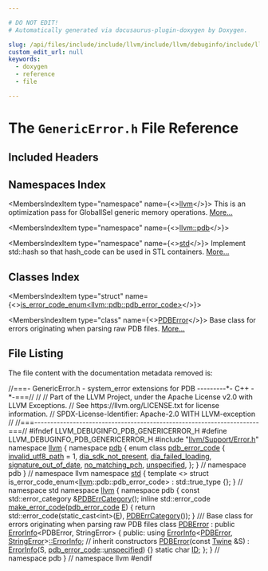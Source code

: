 ```yaml
---

# DO NOT EDIT!
# Automatically generated via docusaurus-plugin-doxygen by Doxygen.

slug: /api/files/include/include/llvm/include/llvm/debuginfo/include/llvm/debuginfo/pdb/genericerror-h
custom_edit_url: null
keywords:
  - doxygen
  - reference
  - file

---
```





# The `GenericError.h` File Reference

<DoxygenPage pluginConfig={pluginConfig}>



## Included Headers

<IncludesList>
<IncludesListItem
  filePath="llvm/Support/Error.h"
  permalink="/docs/api/files/include/include/llvm/include/llvm/support/error-h"
  isLocal="true" />
</IncludesList>

## Namespaces Index

<MembersIndex>

<MembersIndexItem
  type="namespace"
  name={<><a href="/docs/api/namespaces/llvm">llvm</a></>}>
This is an optimization pass for GlobalISel generic memory operations. <a href="/docs/api/namespaces/llvm/#details">More...</a>
</MembersIndexItem>

<MembersIndexItem
  type="namespace"
  name={<><a href="/docs/api/namespaces/llvm/pdb">llvm::pdb</a></>}>
</MembersIndexItem>

<MembersIndexItem
  type="namespace"
  name={<><a href="/docs/api/namespaces/std">std</a></>}>
Implement std::hash so that hash&#95;code can be used in STL containers. <a href="/docs/api/namespaces/std/#details">More...</a>
</MembersIndexItem>

</MembersIndex>

## Classes Index

<MembersIndex>

<MembersIndexItem
  type="struct"
  name={<><a href="/docs/api/structs/std/is-error-code-enum-beb6a6e146cf472e4581382b2f0b4f45">is_error_code_enum&lt;llvm::pdb::pdb_error_code&gt;</a></>}>
</MembersIndexItem>

<MembersIndexItem
  type="class"
  name={<><a href="/docs/api/classes/llvm/pdb/pdberror">PDBError</a></>}>
Base class for errors originating when parsing raw PDB files. <a href="/docs/api/classes/llvm/pdb/pdberror/#details">More...</a>
</MembersIndexItem>

</MembersIndex>


## File Listing

The file content with the documentation metadata removed is:

<ProgramListing>

<Link id="l00001" /><CodeLine lineNumber="1"><span class="doxyHighlightComment">//===- GenericError.h - system&#95;error extensions for PDB ---------&#42;- C++ -&#42;-===//</span></CodeLine>
<Link id="l00002" /><CodeLine lineNumber="2"><span class="doxyHighlightComment">//</span></CodeLine>
<Link id="l00003" /><CodeLine lineNumber="3"><span class="doxyHighlightComment">// Part of the LLVM Project, under the Apache License v2.0 with LLVM Exceptions.</span></CodeLine>
<Link id="l00004" /><CodeLine lineNumber="4"><span class="doxyHighlightComment">// See https://llvm.org/LICENSE.txt for license information.</span></CodeLine>
<Link id="l00005" /><CodeLine lineNumber="5"><span class="doxyHighlightComment">// SPDX-License-Identifier: Apache-2.0 WITH LLVM-exception</span></CodeLine>
<Link id="l00006" /><CodeLine lineNumber="6"><span class="doxyHighlightComment">//</span></CodeLine>
<Link id="l00007" /><CodeLine lineNumber="7"><span class="doxyHighlightComment">//===----------------------------------------------------------------------===//</span></CodeLine>
<Link id="l00008" /><CodeLine lineNumber="8"></CodeLine>
<Link id="l00009" /><CodeLine lineNumber="9"><span class="doxyHighlightPreprocessor">#ifndef LLVM&#95;DEBUGINFO&#95;PDB&#95;GENERICERROR&#95;H</span></CodeLine>
<Link id="l00010" /><CodeLine lineNumber="10"><span class="doxyHighlightPreprocessor">#define LLVM&#95;DEBUGINFO&#95;PDB&#95;GENERICERROR&#95;H</span></CodeLine>
<Link id="l00011" /><CodeLine lineNumber="11"></CodeLine>
<Link id="l00012" /><CodeLine lineNumber="12"><span class="doxyHighlightPreprocessor">#include &quot;<a href="/docs/api/files/include/include/llvm/include/llvm/support/error-h">llvm/Support/Error.h</a>&quot;</span></CodeLine>
<Link id="l00013" /><CodeLine lineNumber="13"></CodeLine>
<Link id="l00014" /><CodeLine lineNumber="14"><span class="doxyHighlightKeyword">namespace </span><span class="doxyHighlight"><a href="/docs/api/namespaces/llvm">llvm</a> &#123;</span></CodeLine>
<Link id="l00015" /><CodeLine lineNumber="15"><span class="doxyHighlightKeyword">namespace </span><span class="doxyHighlight"><a href="/docs/api/namespaces/llvm/pdb">pdb</a> &#123;</span></CodeLine>
<Link id="l00016" /><CodeLine lineNumber="16"></CodeLine>
<Link id="l00017" /><CodeLine lineNumber="17" lineLink="/docs/api/namespaces/llvm/pdb/#aef1d501dfe72c1eac4158fc2bcbe53e7"><span class="doxyHighlightKeyword">enum class</span><span class="doxyHighlight"> <a href="/docs/api/namespaces/llvm/pdb/#aef1d501dfe72c1eac4158fc2bcbe53e7">pdb&#95;error&#95;code</a> &#123;</span></CodeLine>
<Link id="l00018" /><CodeLine lineNumber="18" lineLink="/docs/api/namespaces/llvm/pdb/#aef1d501dfe72c1eac4158fc2bcbe53e7a1591cf6ace8d620ef23d39d0db80fdea"><span class="doxyHighlight">  <a href="/docs/api/namespaces/llvm/pdb/#aef1d501dfe72c1eac4158fc2bcbe53e7a1591cf6ace8d620ef23d39d0db80fdea">invalid&#95;utf8&#95;path</a> = 1,</span></CodeLine>
<Link id="l00019" /><CodeLine lineNumber="19" lineLink="/docs/api/namespaces/llvm/pdb/#aef1d501dfe72c1eac4158fc2bcbe53e7a02081b2087ce20eacc13ba757d240b2f"><span class="doxyHighlight">  <a href="/docs/api/namespaces/llvm/pdb/#aef1d501dfe72c1eac4158fc2bcbe53e7a02081b2087ce20eacc13ba757d240b2f">dia&#95;sdk&#95;not&#95;present</a>,</span></CodeLine>
<Link id="l00020" /><CodeLine lineNumber="20" lineLink="/docs/api/namespaces/llvm/pdb/#aef1d501dfe72c1eac4158fc2bcbe53e7a0dd27af0aeccac00157ef6768de27e76"><span class="doxyHighlight">  <a href="/docs/api/namespaces/llvm/pdb/#aef1d501dfe72c1eac4158fc2bcbe53e7a0dd27af0aeccac00157ef6768de27e76">dia&#95;failed&#95;loading</a>,</span></CodeLine>
<Link id="l00021" /><CodeLine lineNumber="21" lineLink="/docs/api/namespaces/llvm/pdb/#aef1d501dfe72c1eac4158fc2bcbe53e7a62cee3a8dd3d870ddac3629f5b026b73"><span class="doxyHighlight">  <a href="/docs/api/namespaces/llvm/pdb/#aef1d501dfe72c1eac4158fc2bcbe53e7a62cee3a8dd3d870ddac3629f5b026b73">signature&#95;out&#95;of&#95;date</a>,</span></CodeLine>
<Link id="l00022" /><CodeLine lineNumber="22" lineLink="/docs/api/namespaces/llvm/pdb/#aef1d501dfe72c1eac4158fc2bcbe53e7af44d87e33d47902c5193e0d6f808b60b"><span class="doxyHighlight">  <a href="/docs/api/namespaces/llvm/pdb/#aef1d501dfe72c1eac4158fc2bcbe53e7af44d87e33d47902c5193e0d6f808b60b">no&#95;matching&#95;pch</a>,</span></CodeLine>
<Link id="l00023" /><CodeLine lineNumber="23" lineLink="/docs/api/namespaces/llvm/pdb/#aef1d501dfe72c1eac4158fc2bcbe53e7ad415f0e30c471dfdd9bc4f827329ef48"><span class="doxyHighlight">  <a href="/docs/api/namespaces/llvm/pdb/#ade7b9821d9857277506650ed1499c9d8ad415f0e30c471dfdd9bc4f827329ef48">unspecified</a>,</span></CodeLine>
<Link id="l00024" /><CodeLine lineNumber="24"><span class="doxyHighlight">&#125;;</span></CodeLine>
<Link id="l00025" /><CodeLine lineNumber="25"><span class="doxyHighlight">&#125; </span><span class="doxyHighlightComment">// namespace pdb</span></CodeLine>
<Link id="l00026" /><CodeLine lineNumber="26"><span class="doxyHighlight">&#125; </span><span class="doxyHighlightComment">// namespace llvm</span></CodeLine>
<Link id="l00027" /><CodeLine lineNumber="27"></CodeLine>
<Link id="l00028" /><CodeLine lineNumber="28"><span class="doxyHighlightKeyword">namespace </span><span class="doxyHighlight"><a href="/docs/api/namespaces/std">std</a> &#123;</span></CodeLine>
<Link id="l00029" /><CodeLine lineNumber="29"><span class="doxyHighlightKeyword">template</span><span class="doxyHighlight"> &lt;&gt;</span></CodeLine>
<Link id="l00030" /><CodeLine lineNumber="30" lineLink="/docs/api/structs/std/is-error-code-enum-beb6a6e146cf472e4581382b2f0b4f45"><span class="doxyHighlightKeyword">struct </span><span class="doxyHighlight">is&#95;error&#95;code&#95;enum&lt;<a href="/docs/api/namespaces/llvm">llvm</a>::pdb::pdb&#95;error&#95;code&gt; : std::true&#95;type &#123;&#125;;</span></CodeLine>
<Link id="l00031" /><CodeLine lineNumber="31"><span class="doxyHighlight">&#125; </span><span class="doxyHighlightComment">// namespace std</span></CodeLine>
<Link id="l00032" /><CodeLine lineNumber="32"></CodeLine>
<Link id="l00033" /><CodeLine lineNumber="33"><span class="doxyHighlightKeyword">namespace </span><span class="doxyHighlight"><a href="/docs/api/namespaces/llvm">llvm</a> &#123;</span></CodeLine>
<Link id="l00034" /><CodeLine lineNumber="34"><span class="doxyHighlightKeyword">namespace </span><span class="doxyHighlight">pdb &#123;</span></CodeLine>
<Link id="l00035" /><CodeLine lineNumber="35"><span class="doxyHighlightKeyword">const</span><span class="doxyHighlight"> std::error&#95;category &amp;<a href="/docs/api/namespaces/llvm/pdb/#a591b4cef2a8e3df82a04d84344632683">PDBErrCategory</a>();</span></CodeLine>
<Link id="l00036" /><CodeLine lineNumber="36"></CodeLine>
<Link id="l00037" /><CodeLine lineNumber="37" lineLink="/docs/api/namespaces/llvm/pdb/#aa465e256c446f4ec23b3a2e950dcf98a"><span class="doxyHighlightKeyword">inline</span><span class="doxyHighlight"> std::error&#95;code <a href="/docs/api/namespaces/llvm/pdb/#a143fca4f0a941c6af875e1fcc2e1b904">make&#95;error&#95;code</a>(<a href="/docs/api/namespaces/llvm/pdb/#aef1d501dfe72c1eac4158fc2bcbe53e7">pdb&#95;error&#95;code</a> <a href="/docs/api/files/lib/lib/ir/builtingcs-cpp/#abb2b3a60ccc38a28239e19a1646e0c8a">E</a>) &#123;</span></CodeLine>
<Link id="l00038" /><CodeLine lineNumber="38"><span class="doxyHighlight">  </span><span class="doxyHighlightKeywordFlow">return</span><span class="doxyHighlight"> std::error&#95;code(</span><span class="doxyHighlightKeyword">static&#95;cast&lt;</span><span class="doxyHighlightKeywordType">int</span><span class="doxyHighlightKeyword">&gt;</span><span class="doxyHighlight">(<a href="/docs/api/files/lib/lib/ir/builtingcs-cpp/#abb2b3a60ccc38a28239e19a1646e0c8a">E</a>), <a href="/docs/api/namespaces/llvm/pdb/#a591b4cef2a8e3df82a04d84344632683">PDBErrCategory</a>());</span></CodeLine>
<Link id="l00039" /><CodeLine lineNumber="39"><span class="doxyHighlight">&#125;</span></CodeLine>
<Link id="l00040" /><CodeLine lineNumber="40"></CodeLine>
<Link id="l00041" /><CodeLine lineNumber="41"><span class="doxyHighlightComment">/// Base class for errors originating when parsing raw PDB files</span></CodeLine>
<Link id="l00042" /><CodeLine lineNumber="42" lineLink="/docs/api/classes/llvm/pdb/pdberror"><span class="doxyHighlightKeyword">class </span><span class="doxyHighlight"><a href="/docs/api/classes/llvm/pdb/pdberror/#a981e085dd9f6379190fb07c4af6a410e">PDBError</a> : </span><span class="doxyHighlightKeyword">public</span><span class="doxyHighlight"> <a href="/docs/api/classes/llvm/errorinfo">ErrorInfo</a>&lt;PDBError, StringError&gt; &#123;</span></CodeLine>
<Link id="l00043" /><CodeLine lineNumber="43"><span class="doxyHighlightKeyword">public</span><span class="doxyHighlight">:</span></CodeLine>
<Link id="l00044" /><CodeLine lineNumber="44"><span class="doxyHighlight">  </span><span class="doxyHighlightKeyword">using </span><span class="doxyHighlight"><a href="/docs/api/classes/llvm/errorinfo">ErrorInfo</a>&lt;<a href="/docs/api/classes/llvm/pdb/pdberror/#a981e085dd9f6379190fb07c4af6a410e">PDBError</a>, <a href="/docs/api/classes/llvm/stringerror/#a7ee2bc10d4c14bf5f9026f711f83f8f4">StringError</a>&gt;<a href="/docs/api/classes/llvm/errorinfo">::ErrorInfo</a>; </span><span class="doxyHighlightComment">// inherit constructors</span></CodeLine>
<Link id="l00045" /><CodeLine lineNumber="45" lineLink="/docs/api/classes/llvm/pdb/pdberror/#a981e085dd9f6379190fb07c4af6a410e"><span class="doxyHighlight">  <a href="/docs/api/classes/llvm/pdb/pdberror/#a981e085dd9f6379190fb07c4af6a410e">PDBError</a>(</span><span class="doxyHighlightKeyword">const</span><span class="doxyHighlight"> <a href="/docs/api/classes/llvm/twine">Twine</a> &amp;S) : <a href="/docs/api/classes/llvm/errorinfo">ErrorInfo</a>(S, <a href="/docs/api/namespaces/llvm/pdb/#aef1d501dfe72c1eac4158fc2bcbe53e7">pdb&#95;error&#95;code</a>::<a href="/docs/api/namespaces/llvm/pdb/#ade7b9821d9857277506650ed1499c9d8ad415f0e30c471dfdd9bc4f827329ef48">unspecified</a>) &#123;&#125;</span></CodeLine>
<Link id="l00046" /><CodeLine lineNumber="46" lineLink="/docs/api/classes/llvm/pdb/pdberror/#af030913c5b0b8cad6d963a7302e6eb8f"><span class="doxyHighlight">  </span><span class="doxyHighlightKeyword">static</span><span class="doxyHighlight"> </span><span class="doxyHighlightKeywordType">char</span><span class="doxyHighlight"> <a href="/docs/api/classes/llvm/pdb/pdberror/#af030913c5b0b8cad6d963a7302e6eb8f">ID</a>;</span></CodeLine>
<Link id="l00047" /><CodeLine lineNumber="47"><span class="doxyHighlight">&#125;;</span></CodeLine>
<Link id="l00048" /><CodeLine lineNumber="48"><span class="doxyHighlight">&#125; </span><span class="doxyHighlightComment">// namespace pdb</span></CodeLine>
<Link id="l00049" /><CodeLine lineNumber="49"><span class="doxyHighlight">&#125; </span><span class="doxyHighlightComment">// namespace llvm</span></CodeLine>
<Link id="l00050" /><CodeLine lineNumber="50"><span class="doxyHighlightPreprocessor">#endif</span></CodeLine>

</ProgramListing>


</DoxygenPage>
